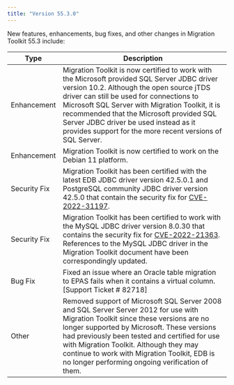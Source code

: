```yaml
---
title: "Version 55.3.0"
---
```


New features, enhancements, bug fixes, and other changes in Migration Toolkit 55.3 include:

|     Type     |                                                                                                                                                                                         Description                                                                                                                                                                                         |
| ------------ | ------------------------------------------------------------------------------------------------------------------------------------------------------------------------------------------------------------------------------------------------------------------------------------------------------------------------------------------------------------------------------------------- |
| Enhancement  | Migration Toolkit is now certified to work with the Microsoft provided SQL Server JDBC driver version 10.2. Although the open source  jTDS driver can still be used for connections to Microsoft SQL Server with Migration Toolkit, it is recommended that the Microsoft provided SQL Server JDBC driver be used instead as it provides support for the more recent versions of SQL Server. |
| Enhancement  | Migration Toolkit  is now certified to work on the Debian 11 platform.                                                                                                                                                                                                                                                                                                                      |
| Security Fix | Migration Toolkit has been certified with the latest EDB JDBC driver version 42.5.0.1 and PostgreSQL community JDBC driver version 42.5.0 that contain the security fix for [CVE-2022-31197](https://nvd.nist.gov/vuln/detail/CVE-2022-31197).                                                                                                                                              |
| Security Fix | Migration Toolkit has been certified to work with the  MySQL JDBC driver version 8.0.30 that contains the security fix for [CVE-2022-21363](https://nvd.nist.gov/vuln/detail/CVE-2022-21363). References to the MySQL JDBC driver in the Migration Toolkit document have been correspondingly updated.                                                                                      |
| Bug Fix      | Fixed an issue where an Oracle table migration to EPAS fails when it contains a virtual column. [Support Ticket # 82718]                                                                                                                                                                                                                                                                    |
| Other        | Removed support of Microsoft SQL Server 2008 and SQL Server Server 2012 for use with Migration Toolkit since these versions are no longer supported by Microsoft.  These versions had previously been tested and certified for use with Migration Toolkit.  Although they may continue to work with Migration Toolkit, EDB is no longer performing ongoing verification of them. |